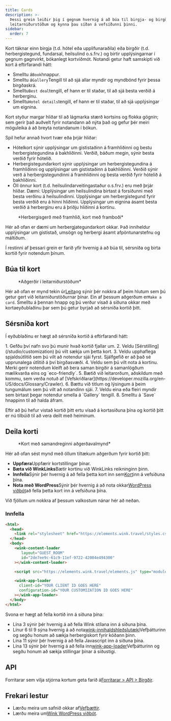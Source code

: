```yaml
---
title: Cards
description: >-
  Þessi grein leiðir þig í gegnum hvernig á að búa til birgja- og birgðakort úr
  leitarniðurstöðum og kynna þau síðan á vefsíðunni þinni.
sidebar:
  order: 7
---
```


Kort táknar einn birgja (t.d. hótel eða upplifunaraðila) eða birgðir (t.d. herbergistegund, fundarsal, heilsulind o.s.frv.) og birtir upplýsingarnar í gegnum gagnvirkt, bókanlegt kortviðmót.
Notandi getur haft samskipti við kort á eftirfarandi hátt:

* Smelltu á`Book`hnappur.
* Smelltu á`Gallery`Tengill til að sjá allar myndir og myndbönd fyrir þessa birgðaskrá.
* Smelltu`Best deal`tengill, ef hann er til staðar, til að sjá besta verðið á herberginu.
* Smelltu`Hotel details`tengill, ef hann er til staðar, til að sjá upplýsingar um eignina.

Kort styður margar hliðar til að lágmarka stærð kortsins og flokka gögnin; sem gerir það auðvelt fyrir notandann að nýta það og gefur þér meiri möguleika á að breyta notandanum í bókun.

Spil hefur annað hvort tvær eða þrjár hliðar:

* Hótelkort sýnir upplýsingar um gististaðinn á framhliðinni og bestu herbergistegundina á bakhliðinni. Verðið, báðum megin, sýnir besta verðið fyrir hótelið.
* Herbergistegundarkort sýnir upplýsingar um herbergistegundina á framhliðinni og upplýsingar um gististaðinn á bakhliðinni. Verðið sýnir verð á herbergistegundinni á framhliðinni og besta verðið fyrir hótelið á bakhliðinni.
* Öll önnur kort (t.d. heilsulindarveitingastaður o.s.frv.) eru með þrjár hliðar. Dæmi: Upplýsingar um heilsulindina birtast á forsíðunni með besta verðinu á heilsulindinni. Upplýsingar um herbergistegund fyrir besta verðið eru á hinni hliðinni. Upplýsingar um eignina ásamt besta verðið á herberginu eru á þriðju hliðinni á kortinu.

<figure>
  <CloudinaryImage width="350" height="829" resize="scale" quality="best" alt="Forskoðun á korti" src="academy/card-example" errorImage="noimage_opaque_nyrtl0.png" />

  <figcaption>*Herbergisgerð með framhlið, kort með framboði*</figcaption>
</figure>


Hér að ofan er dæmi um herbergjategundarkort okkar. Það inniheldur upplýsingar um gististað, umsögn og herbergi ásamt afpöntunarstefnu og máltíðum.

Í restinni af þessari grein er farið yfir hvernig á að búa til, sérsníða og birta kortið fyrir notendum þínum.

## Búa til kort

<figure>
  <CloudinaryImage width="350" height="238" resize="scale" quality="best" alt="Aðgerðir" src="academy/inventory-actions" errorImage="noimage_opaque_nyrtl0.png" />

  <figcaption>*Aðgerðir í leitarniðurstöðum*</figcaption>
</figure>


Hér að ofan er mynd tekin úr[Leita](/studio/search)og sýnir þér nokkra af þeim hlutum sem þú getur gert við leitarniðurstöðurnar þínar. Ein af þessum aðgerðum er`Make a card`.
Smelltu á þennan hnapp og þú verður vísað á síðuna okkar með kortaeyðublaðinu þar sem þú getur byrjað að sérsníða kortið þitt.

## Sérsníða kort

Í eyðublaðinu er hægt að sérsníða kortið á eftirfarandi hátt:

<Steps>
  1. Gefðu því nafn svo þú munir hvað kortið fjallar um.
  2. Veldu [Sérstilling](/studio/customization) þú vilt sækja um þetta kort.
  3. Veldu upphaflega spjaldsútlitið sem þú vilt að notendur sjái fyrst. Sjálfgefið er að það sé upprunalega útlitið á því birgðasvæði.
  4. Veldu <Badge text="badge" variant="tip" size="small" /> sem þú vilt nota á kortinu. Merki gerir notendum kleift að bera saman birgðir á samanlögðum mælikvarða eins og `eco-friendly`.
  5. Bætið við leitarorðum, aðskildum með kommu, sem verða notuð af [Vefskriðlarar](https://developer.mozilla.org/en-US/docs/Glossary/Crawler).
  6. Bættu við titlum og lýsingum á þeim tungumálum sem þú vilt að notandinn sjái.
  7. Veldu eina eða fleiri myndir sem birtast þegar notendur smella á `Gallery` tengill.
  8. Smelltu á `Save` hnappinn til að halda áfram.
</Steps>


Eftir að þú hefur vistað kortið þitt ertu vísað á kortasíðuna þína og kortið þitt er nú tilbúið til að vera deilt með heiminum.

## Deila korti

<figure>
  <CloudinaryImage width="350" height="857" resize="scale" quality="best" alt="Kort" src="academy/card-actions" errorImage="noimage_opaque_nyrtl0.png" />

  <figcaption>*Kort með samandreginni aðgerðavalmynd*</figcaption>
</figure>


Hér að ofan sést mynd með öllum tiltækum aðgerðum fyrir kortið þitt:

* **Uppfæra**Uppfærir kortstillingar þínar.
* **Bæta við WinkLinks**Bætir kortinu við WinkLinks reikninginn þinn.
* **Innfella**Sýnir þér hvernig á að fella þetta kort inn sem[Kort](/developers/web-components/#content-loader)inn á vefsíðuna þína.
* **Nota með WordPress**Sýnir þér hvernig á að nota okkar[WordPress viðbót](/developers/wordpress)að fella þetta kort inn á vefsíðuna þína.

Við fjöllum um nokkra af þessum valkostum nánar hér að neðan.

### Innfella

```html {3, 6-9, 11, 13-16}
<html>
  <head>
    <link rel="stylesheet" href="https://elements.wink.travel/styles.css"></link>
  </head>
  <body>
    <wink-content-loader
       layout="GUEST_ROOM"
       id="2de7ee9c-61c9-11ef-9722-42004e494300"
    ></wink-content-loader>

    <script src="https://elements.wink.travel/elements.js" type="module" defer></script>

    <wink-app-loader
      client-id="YOUR CLIENT ID GOES HERE"
      configuration-id="YOUR CUSTOMIZATION ID GOES HERE"
    ></wink-app-loader>
  </body>
</html>
```

Svona er hægt að fella kortið inn á síðuna þína:

* Lína 3 sýnir þér hvernig á að fella Wink stílana inn á síðuna þína.
* Línur 6 til 9 sýna hvernig á að nota[wink-innihaldshleðslutæki](/developers/web-components/#content-loader)Vefþátturinn og segðu honum að sækja herbergiskort fyrir kóðann þinn.
* Lína 11 sýnir þér hvernig á að fella Javascript inn á síðuna þína.
* Lína 13 sýnir þér hvernig á að fella inn[wink-app-loader](/developers/web-components/#application-loader)Vefþátturinn og segðu honum að sækja stillingar þínar á síðustigi.

## API

Forritarar sem vilja stjórna kortum geta farið á[Forritarar > API > Birgðir](/developers/apis/#inventory-api).

## Frekari lestur

* Lærðu meira um safnið okkar af[Vefþættir](/developers/web-components).
* Lærðu meira um[Wink WordPress viðbót](/developers/wordpress).

